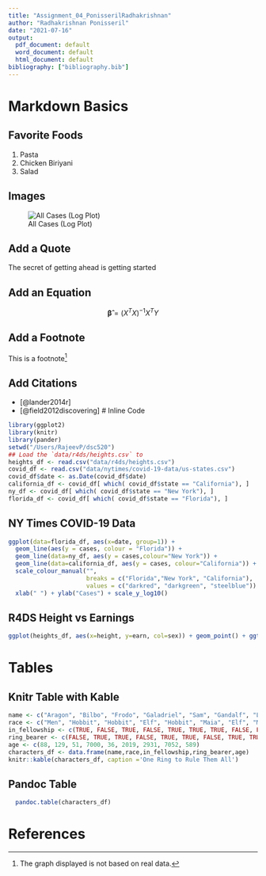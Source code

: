 ```yaml
---
title: "Assignment_04_PonisserilRadhakrishnan"
author: "Radhakrishnan Ponisseril"
date: "2021-07-16"
output: 
  pdf_document: default
  word_document: default
  html_document: default
bibliography: ["bibliography.bib"]
---
```




# Markdown Basics

## Favorite Foods

1. Pasta
2. Chicken Biriyani
3. Salad

## Images

![All Cases (Log Plot)](10-all-cases-log.png)

## Add a Quote
The secret of getting ahead is getting started

## Add an Equation

$$
  \boldsymbol{\hat{\beta}} = (X^TX) ^ {-1}X^TY
$$
  
## Add a Footnote

This is a footnote[^note1]

[^note1]: The graph displayed is not based on real data.

## Add Citations
- [@lander2014r]
- [@field2012discovering]
# Inline Code
```r
library(ggplot2)
library(knitr)
library(pander)
setwd("/Users/RajeevP/dsc520")
## Load the `data/r4ds/heights.csv` to
heights_df <- read.csv("data/r4ds/heights.csv")
covid_df <- read.csv("data/nytimes/covid-19-data/us-states.csv")
covid_df$date <- as.Date(covid_df$date)
california_df <- covid_df[ which( covid_df$state == "California"), ]
ny_df <- covid_df[ which( covid_df$state == "New York"), ]
florida_df <- covid_df[ which( covid_df$state == "Florida"), ]
```

## NY Times COVID-19 Data
```r
ggplot(data=florida_df, aes(x=date, group=1)) +
  geom_line(aes(y = cases, colour = "Florida")) +
  geom_line(data=ny_df, aes(y = cases,colour="New York")) +
  geom_line(data=california_df, aes(y = cases, colour="California")) +
  scale_colour_manual("",
                      breaks = c("Florida","New York", "California"),
                      values = c("darkred", "darkgreen", "steelblue")) +
  xlab(" ") + ylab("Cases") + scale_y_log10()
```

## R4DS Height vs Earnings

```r
ggplot(heights_df, aes(x=height, y=earn, col=sex)) + geom_point() + ggtitle('Height vs. Earnings') + xlab('Height (Inches)') + ylab('Earnings (Dollars)')
```

# Tables
## Knitr Table with Kable

```r
name <- c("Aragon", "Bilbo", "Frodo", "Galadriel", "Sam", "Gandalf", "Legolas", "Sauron", "Gollum")
race <- c("Men", "Hobbit", "Hobbit", "Elf", "Hobbit", "Maia", "Elf", "Maia", "Hobbit")
in_fellowship <- c(TRUE, FALSE, TRUE, FALSE, TRUE, TRUE, TRUE, FALSE, FALSE)
ring_bearer <- c(FALSE, TRUE, TRUE, FALSE, TRUE, TRUE, FALSE, TRUE, TRUE)
age <- c(88, 129, 51, 7000, 36, 2019, 2931, 7052, 589)
characters_df <- data.frame(name,race,in_fellowship,ring_bearer,age)
knitr::kable(characters_df, caption ='One Ring to Rule Them All')
```
## Pandoc Table
```r
  pandoc.table(characters_df)
```

# References



